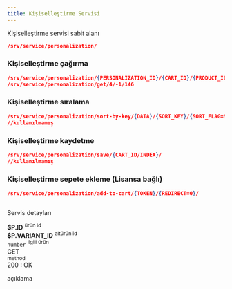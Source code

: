 ```yaml
---
title: Kişiselleştirme Servisi 
---
```

Kişiselleştirme servisi sabit alanı
```json
/srv/service/personalization/

```



### Kişiselleştirme çağırma
```json
/srv/service/personalization/{PERSONALIZATION_ID}/{CART_ID}/{PRODUCT_ID}
/srv/service/personalization/get/4/-1/146


```

### Kişiselleştirme sıralama
```json
/srv/service/personalization/sort-by-key/{DATA}/{SORT_KEY}/{SORT_FLAG=SORT_ASC}/
//kullanılmamış


```

### Kişiselleştirme kaydetme
```json
/srv/service/personalization/save/{CART_ID/INDEX}/
//kullanılmamış


```

### Kişiselleştirme sepete ekleme (Lisansa bağlı)
```json
/srv/service/personalization/add-to-cart/{TOKEN}/{REDIRECT=0}/



```


Servis detayları

<div class="row border rounded m-0">
    <div class="col-3 p-2">
        <strong class="text-primary">$P.ID</strong>
        <sup class="d-block text-gray">ürün id</sup>
    </div>
    <div class="col-3 p-2">
        <strong class="text-primary">$P.VARIANT_ID</strong>
        <sup class="d-block text-gray">altürün id</sup>
    </div>
    <div class="col-4 p-2">
        <code>number</code>
        <sup class="d-block text-gray">ilgili ürün</sup>
    </div>
    <div class="col-5 p-2">
        <div class="badge-rounded-pill">
            GET
        </div>
        <sup class="d-block text-gray">method</sup>
    </div>
</div>
<div class="p-2">
    <div class="response-200"></div><span>200 : OK</span>
    <p class="d-block text-gray pl-1">
        açıklama
    </p>
</div>
